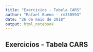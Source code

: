 ```yaml
---
title: "Exercicios - Tabela CARS"
author: "Rafael Bueno - rm330593"
date: "26 de maio de 2018"
output: html_notebook
---
```


## Exercicios - Tabela CARS